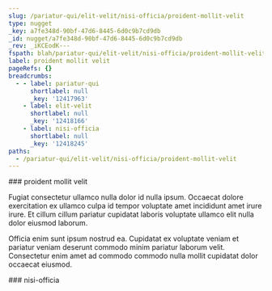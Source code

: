 ```yaml
---
slug: /pariatur-qui/elit-velit/nisi-officia/proident-mollit-velit
type: nugget
_key: a7fe348d-90bf-47d6-8445-6d0c9b7cd9db
_id: nugget/a7fe348d-90bf-47d6-8445-6d0c9b7cd9db
_rev: _iKCEodK---
fspath: blah/pariatur-qui/elit-velit/nisi-officia/proident-mollit-velit.md
label: proident mollit velit
pageRefs: {}
breadcrumbs:
  - - label: pariatur-qui
      shortlabel: null
      _key: '12417963'
    - label: elit-velit
      shortlabel: null
      _key: '12418166'
    - label: nisi-officia
      shortlabel: null
      _key: '12418245'
paths:
  - /pariatur-qui/elit-velit/nisi-officia/proident-mollit-velit
---
```


<NuggetArea>
<Nugget slug="/pariatur-qui/elit-velit/nisi-officia/proident-mollit-velit" type="nugget" _key="a7fe348d-90bf-47d6-8445-6d0c9b7cd9db" _id="nugget/a7fe348d-90bf-47d6-8445-6d0c9b7cd9db" _rev="_iKCEodK---" fspath="blah/pariatur-qui/elit-velit/nisi-officia/proident-mollit-velit.md" label="proident mollit velit" paths="/pariatur-qui/elit-velit/nisi-officia/proident-mollit-velit">
<NuggetBody>
### proident mollit velit

Fugiat consectetur ullamco nulla dolor id nulla ipsum. Occaecat dolore exercitation ex ullamco culpa id tempor voluptate amet incididunt amet irure irure. Et cillum cillum pariatur cupidatat laboris voluptate ullamco elit nulla dolor eiusmod laborum.

Officia enim sunt ipsum nostrud ea. Cupidatat ex voluptate veniam et pariatur veniam deserunt commodo minim pariatur laborum velit. Consectetur enim amet ad commodo commodo nulla mollit cupidatat dolor occaecat eiusmod.

</NuggetBody>
<Breadcrumbs>
<Crumbs>
<Crumb _key="12417963" label="pariatur-qui" /><Crumb _key="12418166" label="elit-velit" /><Crumb _key="12418245" label="nisi-officia" />
</Crumbs>
</Breadcrumbs>
</Nugget>

<NuggetsInbound>
</NuggetsInbound>
<NuggetsOutbound>
</NuggetsOutbound>
</NuggetArea>
<PassagesInbound>
<Passage direction="inbound" type="passage" _key="12418245" _id="passage/12418245" _rev="_iKCEodC---" label="nisi-officia" passage="nisi-officia" fspath="blah/pariatur-qui/elit-velit/nisi-officia" paths="/pariatur-qui/elit-velit/nisi-officia" slug="/pariatur-qui/elit-velit/nisi-officia">
<NuggetBody>
### nisi-officia

</NuggetBody>
<Breadcrumbs>
<Crumbs>
<Crumb _key="12417963" label="pariatur-qui" /><Crumb _key="12418166" label="elit-velit" />
</Crumbs>
</Breadcrumbs>
</Passage>

</PassagesInbound>
<PassagesOutbound>
</PassagesOutbound>